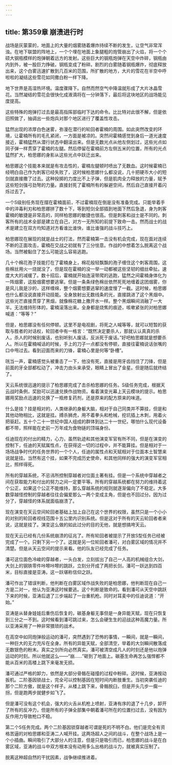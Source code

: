 ```yaml
---
---
---
```

title: 第359章 崩溃进行时
---



战场是灰蒙蒙的，地面上的大量的烟雾随着爆炸持续不断的发生，让空气非常浑浊。在地下联盟的阵地上，一个个埋在地面上象腿粗的炮管崩出了火焰，将一个个硕大钢瓶模样的炮弹朝着远方的发射。这些巨大的钢瓶炮弹在天空中炸碎，钢瓶由内到外，被一股巨力挣破。钢瓶变成了粉碎。剧烈的白雾随着钢瓶爆炸，彻底释放出来，这个白雾迅速扩散到几百米的范围，所扩散的地方，大片的雪花在半空中呼啦啦的凝结这些雪花如同撒白粉一样下降。

地下世界是高湿热环境。温度骤降下。自然而然空气中降温就形成了大片冰晶雪花。当然凝结的雪花会很快化成液滴将在一分钟落下，最后将这块地区的战场能见度提高。

这些特殊的炮弹打过去是最高指挥部临时下达的命令。比比特对此很不解，但是依旧照做了，抽调出一些炮兵对那个地区进行了覆盖性攻击。

猛然出现的浓厚白色迷雾，弥漫在潜行的轮回者霍楠的周围。如此突然改变的环境，让霍楠所有的毛孔紧闭，一方面是被凉的。突然间霍楠感觉到身后一道光速度接近，霍楠猛然从潜行状态中翻滚出来。但是无数光点从他左侧划过，这些光点如同子弹一样贯穿了霍楠的左腿。然后停留在霍楠前方左侧五米的位置，所有的光点猛然扩大，柏思娜的身影从这些光点中跃迁出来。

柏思娜这个技能本来就是有攻击性的，霍楠左腿顿时喷出了无数血。这时候霍楠已经明白自己作为刺客已经失败了，这时候柏思娜什么都没说，几十把硬币大小的短剑就直接撒了过去。这种投掷的力度比不上子弹，但是肌肉全力释放的力量，赋予这些短剑强弓劲弩的力量。直接封死了霍楠所有的躲避空间，然后自己直接开着闪烁过去了。

一个S级别任务现在摆在霍楠面前，不过霍楠现在倒是没有准备完成。只能举着手中的淬毒利刃和柏思娜拼了数十下，等到短剑全部插到地面下然后急退，身为刺客霍楠的敏捷是非常高的，同样柏思娜的敏捷也很高。但是刺客和战士是不同的。刺客所有的战术全部是建立在自己，对方一无所知的前提下致命一击。然而战士的战术是建立在双方均知道对方看谁比谁快，谁比谁强的战斗技巧上。

柏思娜现在展现的就是战士的打法，然而霍楠第一击没有机会完成，现在面对连续不断的正面攻击，霍楠在交战之初就有了三分怯意。作战的中想着怎么脱离这个战场。当然被黏住了怎么可能这么容易逃跑。

几十个棉花孢子技能打在了霍楠身上，棉花般轻飘飘的孢子缠住这个刺客周围，这些棉丝用火一烧就没了，但是现在霍楠的没一举一动都被这些坚韧的细丝牵扯。速度大大的减缓了。数十招后，霍楠就开始连滚带爬的逃跑，猛然之间霍楠身体化为一阵烟雾，这股烟雾想要逃窜。但是一条条绿色棉丝依然死死地缠着这团烟雾，你是风儿我是沙的，这样缠绵，整个烟雾想要逃窜的速度慢了一截。这时候，柏思娜也什么都没说直接开动技能。全身放射出无数线条的光，直接跳进了这个黑烟中。这些光芒直接贯穿了黑烟，就像棉花糖上撒开水一样。整个黑烟瞬间消融了一大半。无法维持形体的，霍楠滚落出来。全身都是烧焦的痕迹，咳嗽紧张的对柏思娜喊道：“等等？”

但是，柏思娜没有任何停顿。这里不是电视剧，将死之人喊等等，就可以短暂的获取与胜者的对话权，轮回者中有一格言：“既然决定要杀人，那就认认真真的杀人，杀人的时候别废话，也别听别人废话，反派死于废话。”好吧柏思娜就是想要杀人。所以在霍楠喊话的时候，手上的刀子一点都没有停顿，直接往霍楠说话张嘴的口中甩过去。看到迎面而来的刀锋，霍楠心里是何等“卧槽”。

咣当一声，霍楠感觉头被重击了一下，他没有死，直接是用牙齿挡住了刀锋，但是前面的牙全部都松动了，冲击力由头来承受，眼睛上冒出了金星。但是随后就终结了。

天云系统很迅速的提示了柏思娜完成了击杀柏思娜的任务。S级任务完成，根据天云战时条例，奖励可以迅速兑换作战物资。看着演变光幕上天云模块的提示。柏思娜用奖励点迅速的兑换了一瓶修复药剂，还是原来的配方原来的味道。

什么是挂？挂是相对的，人类继承的身躯大脑，相对于自己同类并不算挂，但是和其他动物相比，这就是挂。搏杀狮虎，用不着拳头和枪械，挖坑插上木刺，用着火把驱赶。五十个二十一世纪中国人组成的群体到达二十一世纪，哪怕什么现代设备都不带，照样能在史前一万年成为食物链的顶端身份。

任迪现在的付出的精力，心力，虽然轨迹和其他演变军官有所不同，但是在演变的控制下，任迪的天赋属性点，在获得这一切的过程中，并不能算挂。但是相对于一场场战争时代的任务世界的一个个人，任迪的属性点和天赋相对于位面本土智慧来说就是挂。当然有这个挂，如果不完成历史使命，和其他同样的强大的演变军官相比，照样得死。

所有的穿越系统，不忌讳所控制穿越者对位面土著有挂。但是一个系统中穿越者之间在获取能力和付出的努力之间一定要平等。所有的穿越系统都在努力的维持着这个公正，如果这个公正不能维持，那么穿越系统的规则就逐渐偏向了不稳定。大多数穿越怪控制的穿越者往往会偏爱那么一两个变成主角，但是也不回过分。因为过分了，穿越怪的体系就面临崩溃了。

现在演变在天云空间轮回者基础上加上自己在这个世界的权限，虽然只是一个小小的对别的轮回者视线范围十五公里内识别系统。但是这对于所有的天云轮回者者来说，这就是挂了。演变这么做的如此过分的目的无他，就是想搞垮天云。

现在天云已经有几份系统崩溃的征兆了。所有轮回者被提示了开放S型任务已经被完成了一个。只剩下另一个了。这就是另一位轮回者潘可，对白雾区域的情况并不清楚。但是从天云空间的提示来看。他的队友已经完成了任务。

潘可这位面色冷峻的穿越者，一头白发，立刻拔出了自己一人高的机械组合大剑，大剑上的钢铁零件咔嚓咔嚓的跳跃，立刻分开成了两把长剑，潘可一跃达到四百米，目标直接是亚涛。这一跃堪称信仰之跃。

潘可作出了错误判断，他判断在白雾区域作战失败的是柏思娜，他判断现在自己一方是二对一，他认为亚涛这时候要逃。这个判断是致命的。看到潘可从天空中跳跃下来的时候，亚涛后退了三步端起了一台重机枪。同时对耳麦中的任迪说道：“开始。”

亚涛是从替身娃娃后重伤后恢复的，碳基身躯无事但是一身异能天赋，现在只恢复到三分之一不到。这时候看到潘可跳过来，怎么会硬生生的迎战这种高魔力量。所以亚涛采用了一种非常猥琐的战术。

在高空中如同炮弹般运动的潘可，突然遇到了恐怖的事情，一瞬间，就是一瞬间，一种巨大的无力充斥在全身。所有的异能天赋，全部清空，举着的大剑瞬间散落成无数银色的粉末。真实之剑所向必然真实。潘可被清空成凡人的时刻还是他以炮弹运动的时刻。所以他就这么——“崩……”砸到了地面上。碳基生命再怎么强悍都不能从百米的高楼上跳下来毫发无损。

潘可通过严格的卸力，依然是大部分骨骼在碰撞的过程中粉碎。这时候，亚涛按动扳机。二阶基因锁战士，完全可以控制基因在短时间内断肢重生。当初突袭任迪的那个二阶方傲，就是这个样子。从楼上跳下来，骨骼脱臼，但是开头几步一瘸一拐，但是跑两步就健步如飞了。

但是潘可没有这个机会，强大的火舌从机枪上喷射，亚涛有序的退了十几步，卸开了所有的反冲力，但是所有的子弹全部集中朝着潘可所在的位置扫过去，没有因为反作用力导致枪口不稳。

第二个S任务完成。两个二阶基因锁穿越者可谓是死的不明不白。他们是完全有资格苦逼的对柏思娜和亚涛二人喊开挂。这两场超人之间的战斗，在整个战场上是一个小插曲。瞬间吸引了大部分人的注意，但是只是吸引而已，柏思娜的战斗是在白雾区域，亚涛的战斗中双方根本没有动用多么出格的战斗力，就被真实压制了。

脱离这种超自然的干扰因素，战争继续推进着。